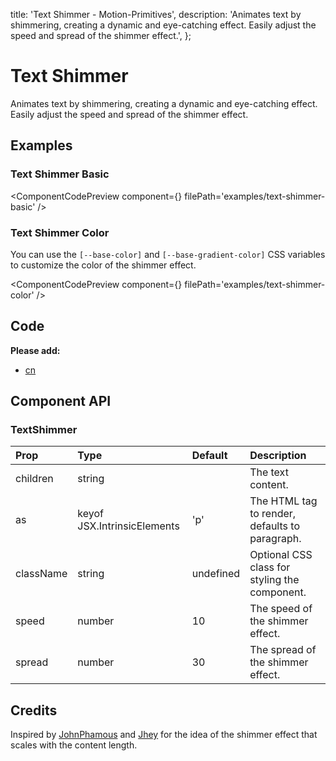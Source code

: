   title: 'Text Shimmer - Motion-Primitives',
  description:
    'Animates text by shimmering, creating a dynamic and eye-catching effect. Easily adjust the speed and spread of the shimmer effect.',
};


# Text Shimmer

Animates text by shimmering, creating a dynamic and eye-catching effect. Easily adjust the speed and spread of the shimmer effect.

## Examples

### Text Shimmer Basic

<ComponentCodePreview
  component={<TextShimmerBasic />}
  filePath='examples/text-shimmer-basic'
/>

### Text Shimmer Color

You can use the `[--base-color]` and `[--base-gradient-color]` CSS variables to customize the color of the shimmer effect.

<ComponentCodePreview
  component={<TextShimmerColor />}
  filePath='examples/text-shimmer-color'
/>

## Code

<CodeBlock filePath='components/core/text-shimmer.tsx' />

**Please add:**

- [cn](https://github.com/ibelick/motion-primitives/blob/main/lib/utils.ts)

## Component API

### TextShimmer


| Prop      | Type                        | Default   | Description                                    |
| :-------- | :-------------------------- | :-------- | :--------------------------------------------- |
| children  | string                      |           | The text content.               |
| as        | keyof JSX.IntrinsicElements | 'p'       | The HTML tag to render, defaults to paragraph. |
| className | string                      | undefined | Optional CSS class for styling the component.  |
| speed     | number                      | 10        | The speed of the shimmer effect.               |
| spread    | number                      | 30        | The spread of the shimmer effect.             |

## Credits

Inspired by [JohnPhamous](https://x.com/JohnPhamous/status/1846963157027508504) and [Jhey](https://x.com/jh3yy/status/1849183202167894242) for the idea of the shimmer effect that scales with the content length.
